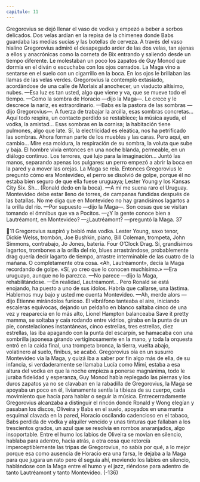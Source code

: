 ```yaml
---
capitulo: 11
---
```


Gregorovius se dejó llenar el vaso de vodka y empezó a beber a sorbos
delicados. Dos velas ardían en la repisa de la chimenea donde Babs guardaba las
medias sucias y las botellas de cerveza. A través del vaso hialino Gregorovius
admiró el desapegado arder de las dos velas, tan ajenas a ellos y anacrónicas
como la corneta de Bix entrando y saliendo desde un tiempo diferente. Le
molestaban un poco los zapatos de Guy Monod que dormía en el diván o
escuchaba con los ojos cerrados. La Maga vino a sentarse en el suelo con un
cigarrillo en la boca. En los ojos le brillaban las llamas de las velas verdes.
Gregorovius la contempló extasiado, acordándose de una calle de Morlaix al
anochecer, un viaducto altísimo, nubes.
—Esa luz es tan usted, algo que viene y va, que se mueve todo el tiempo.
—Como la sombra de Horacio —dijo la Maga—. Le crece y le descrece la
nariz, es extraordinario.
—Babs es la pastora de las sombras —dijo Gregorovius—. A fuerza de
trabajar la arcilla, esas sombras concretas... Aquí todo respira, un contacto
perdido se restablece; la música ayuda, el vodka, la amistad... Esas sombras en la
cornisa; la habitación tiene pulmones, algo que late. Sí, la electricidad es eleática,
nos ha petrificado las sombras. Ahora forman parte de los muebles y las caras.
Pero aquí, en cambio... Mire esa moldura, la respiración de su sombra, la voluta
que sube y baja. El hombre vivía entonces en una noche blanda, permeable, en
un diálogo continuo. Los terrores, qué lujo para la imaginación...
Juntó las manos, separando apenas los pulgares: un perro empezó a abrir la
boca en la pared y a mover las orejas. La Maga se reía. Entonces Gregorovius le
preguntó cómo era Montevideo, el perro se disolvió de golpe, porque él no
estaba bien seguro de que ella fuese uruguaya; Lester Young y los Kansas City
Six. Sh... (Ronald dedo en la boca).
—A mí me suena raro el Uruguay. Montevideo debe estar lleno de torres, de
campanas fundidas después de las batallas. No me diga que en Montevideo no
hay grandísimos lagartos a la orilla del río.
—Por supuesto —dijo la Maga—. Son cosas que se visitan tomando el
ómnibus que va a Pocitos.
—¿Y la gente conoce bien a Lautréamont, en Montevideo?
—¿Lautréamont? —preguntó la Maga.
37

11
Gregorovius suspiró y bebió más vodka. Lester Young, saxo tenor, Dickie
Welss, trombón, Joe Bushkin, piano, Bill Coleman, trompeta, John Simmons,
contrabajo, Jo Jones, batería. Four O’Clock Drag. Sí, grandísimos lagartos,
trombones a la orilla del río, blues arrastrándose, probablemente drag quería
decir lagarto de tiempo, arrastre interminable de las cuatro de la mañana. O
completamente otra cosa. «Ah, Lautréamont», decía la Maga recordando de
golpe. «Sí, yo creo que lo conocen muchísimo.»
—Era uruguayo, aunque no lo parezca.
—No parece —dijo la Maga, rehabilitándose.
—En realidad, Lautréamont... Pero Ronald se está enojando, ha puesto a uno
de sus ídolos. Habría que callarse, una lástima. Hablemos muy bajo y usted me
cuenta Montevideo.
—Ah, merde alors —dijo Etienne mirándolos furioso. El vibráfono tanteaba el
aire, iniciando escaleras equívocas, dejando un peldaño en blanco saltaba cinco
de una vez y reaparecía en lo más alto, Lionel Hampton balanceaba Save it pretty
mamma, se soltaba y caía rodando entre vidrios, giraba en la punta de un pie,
constelaciones instantáneas, cinco estrellas, tres estrellas, diez estrellas, las iba
apagando con la punta del escarpín, se hamacaba con una sombrilla japonesa
girando vertiginosamente en la mano, y toda la orquesta entró en la caída final,
una trompeta bronca, la tierra, vuelta abajo, volatinero al suelo, finibus, se acabó.
Gregorovius oía en un susurro Montevideo vía la Maga, y quizá iba a saber por
fin algo más de ella, de su infancia, si verdaderamente se llamaba Lucía como
Mimí, estaba a esa altura del vodka en que la noche empieza a ponerse
magnánima, todo le juraba fidelidad y esperanza, Guy Monod había replegado
las piernas y los duros zapatos ya no se clavaban en la rabadilla de Gregorovius,
la Maga se apoyaba un poco en él, livianamente sentía la tibieza de su cuerpo,
cada movimiento que hacía para hablar o seguir la música. Entrecerradamente
Gregorovius alcanzaba a distinguir el rincón donde Ronald y Wong elegían y
pasaban los discos, Oliveira y Babs en el suelo, apoyados en una manta esquimal
clavada en la pared, Horacio oscilando cadencioso en el tabaco, Babs perdida de
vodka y alquiler vencido y unas tinturas que fallaban a los trescientos grados, un
azul que se resolvía en rombos anaranjados, algo insoportable. Entre el humo los
labios de Oliveira se movían en silencio, hablaba para adentro, hacia atrás, a otra
cosa que retorcía imperceptiblemente las tripas de Gregorovius, no sabía por
qué, a lo mejor porque esa como ausencia de Horacio era una farsa, le dejaba a la
Maga para que jugara un rato pero él seguía ahí, moviendo los labios en silencio,
hablándose con la Maga entre el humo y el jazz, riéndose para adentro de tanto
Lautréamont y tanto Montevideo.
(-136)
